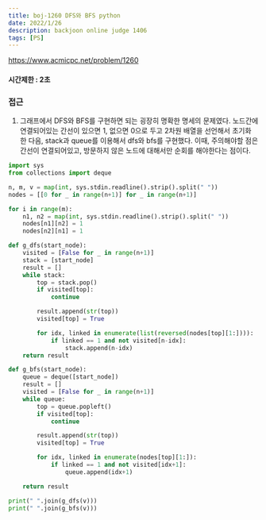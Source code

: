 ```yaml
---
title: boj-1260 DFS와 BFS python
date: 2022/1/26
description: backjoon online judge 1406
tags: [PS]
---
```


https://www.acmicpc.net/problem/1260

#### 시간제한 : 2초

### 접근
1. 그래프에서 DFS와 BFS를 구현하면 되는 굉장히 명확한 명세의 문제였다. 노드간에 연결되어있는 간선이 있으면 1, 없으면 0으로 두고 2차원 배열을 선언해서 초기화 한 다음, stack과 queue를 이용해서 dfs와 bfs를 구현했다. 이때, 주의해야할 점은 간선이 연결되어있고, 방문하지 않은 노드에 대해서만 순회를 해야한다는 점이다.
```python
import sys
from collections import deque

n, m, v = map(int, sys.stdin.readline().strip().split(" "))
nodes = [[0 for _ in range(n+1)] for _ in range(n+1)]

for i in range(m):
    n1, n2 = map(int, sys.stdin.readline().strip().split(" "))
    nodes[n1][n2] = 1
    nodes[n2][n1] = 1

def g_dfs(start_node):
    visited = [False for _ in range(n+1)]
    stack = [start_node]
    result = []
    while stack:
        top = stack.pop()
        if visited[top]:
            continue

        result.append(str(top))
        visited[top] = True

        for idx, linked in enumerate(list(reversed(nodes[top][1:]))):
            if linked == 1 and not visited[n-idx]:
                stack.append(n-idx)
    return result

def g_bfs(start_node):
    queue = deque([start_node])
    result = []
    visited = [False for _ in range(n+1)]
    while queue:
        top = queue.popleft()
        if visited[top]:
            continue

        result.append(str(top))
        visited[top] = True

        for idx, linked in enumerate(nodes[top][1:]):
            if linked == 1 and not visited[idx+1]:
                queue.append(idx+1)

    return result

print(" ".join(g_dfs(v)))
print(" ".join(g_bfs(v)))
```
